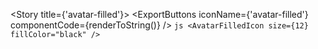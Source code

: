 
<Meta title="Foundations/Icons/avatar-filled" />

<Story title={'avatar-filled'}>
    <IconViewer>
        <AvatarFilledIcon size={12} />
    </IconViewer>
    <ExportButtons
        iconName={'avatar-filled'}
        componentCode={renderToString(<AvatarFilledIcon size={12} />)}
    />
    <IconInfo>
        ```js
        <AvatarFilledIcon size={12} fillColor="black" />
        ```
    </IconInfo>
</Story>
